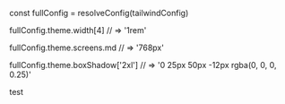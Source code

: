 

const fullConfig = resolveConfig(tailwindConfig)

fullConfig.theme.width[4]
// => '1rem'

fullConfig.theme.screens.md
// => '768px'

fullConfig.theme.boxShadow['2xl']
// => '0 25px 50px -12px rgba(0, 0, 0, 0.25)'

<Meta title="System/Colors" />

<ColorPalette>
  <ColorItem title="Page Background" subtitle="page-bg" colors={{ "Light (gray-50)": "#f9fafb", "Dark (gray 950)":"#030712"}} />
  <ColorItem title="Header Background" subtitle="header-bg" colors={{ "Light (gray-100)": "#f3f4f6", "Dark (gray 900)":"#111827"}} />
  <ColorItem title="Page Background" subtitle="page-bg" colors={{ "Light (gray-50)": "#f9fafb", "Dark (gray 950)":"#030712"}} />

</ColorPalette>

<span class="">test</span>
